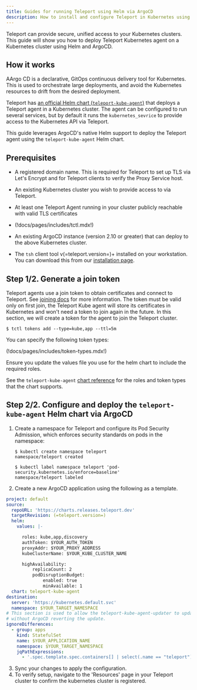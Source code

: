 ```yaml
---
title: Guides for running Teleport using Helm via ArgoCD
description: How to install and configure Teleport in Kubernetes using Helm and ArgoCD
---
```


Teleport can provide secure, unified access to your Kubernetes clusters. This
guide will show you how to deploy Teleport Kubernetes agent on a Kubernetes cluster using Helm
and ArgoCD.

## How it works

AArgo CD is a declarative, GitOps continuous delivery tool for Kubernetes. This is used to orchestrate large deployments, and avoid the Kubernetes resources to drift from the desired deployment.

Teleport has [an official Helm chart (`teleport-kube-agent`)](../../../reference/helm-reference/teleport-kube-agent.mdx) that deploys a Teleport agent in a Kubernetes cluster. The agent can be configured to run several services, but by default it runs the `kubernetes_sevrice` to provide access to the Kubernetes API via Teleport.

This guide leverages ArgoCD's native Helm support to deploy the Teleport agent using the `teleport-kube-agent` Helm chart.

## Prerequisites

- A registered domain name. This is required for Teleport to set up TLS via
  Let's Encrypt and for Teleport clients to verify the Proxy Service host.

- An existing Kubernetes cluster you wish to provide access to via Teleport.

- At least one Teleport Agent running in your cluster publicly reachable with
  valid TLS certificates

 - (!docs/pages/includes/tctl.mdx!)

- An existing ArgoCD instance (version 2.10 or greater) that can deploy to the
  above Kubernetes cluster.

- The `tsh` client tool v(=teleport.version=)+ installed on your workstation.
  You can download this from our [installation page](../../../installation/installation.mdx).
  
## Step 1/2. Generate a join token

Teleport agents use a join token to obtain certificates and connect to Teleport. See [joining docs](../../../reference/join-methods.mdx) for more information.
The token must be valid only on first join, the Teleport Kube agent will store its
certificates in Kubernetes and won't need a token to join again in the future.
In this section, we will create a token for the agent to join the Teleport cluster.
```code
$ tctl tokens add --type=kube,app --ttl=5m
```

You can specify the following token types:

(!docs/pages/includes/token-types.mdx!)

Ensure you update the values file you use for the helm chart
to include the required roles.

See the `teleport-kube-agent` [chart
reference](../../../reference/helm-reference/teleport-kube-agent.mdx#roles) for the
roles and token types that the chart supports.

## Step 2/2. Configure and deploy the `teleport-kube-agent` Helm chart via ArgoCD

1. Create a namespace for Teleport and configure its Pod Security Admission,
   which enforces security standards on pods in the namespace:

   ```code
   $ kubectl create namespace teleport
   namespace/teleport created
   
   $ kubectl label namespace teleport 'pod-security.kubernetes.io/enforce=baseline'
   namespace/teleport labeled
   ```

2. Create a new ArgoCD application using the following as a template.

``` yaml
project: default
source:
  repoURL: 'https://charts.releases.teleport.dev'
  targetRevision: (=teleport.version=)
  helm:
    values: |-

      roles: kube,app,discovery
      authToken: $YOUR_AUTH_TOKEN
      proxyAddr: $YOUR_PROXY_ADDRESS
      kubeClusterName: $YOUR_KUBE_CLUSTER_NAME

      highAvailability:
          replicaCount: 2
          podDisruptionBudget:
              enabled: true
              minAvailable: 1
  chart: teleport-kube-agent
destination:
  server: 'https://kubernetes.default.svc'
  namespace: $YOUR_TARGET_NAMESPACE
# This section is used to allow the teleport-kube-agent-updater to update the agent
# without ArgoCD reverting the update.
ignoreDifferences:
  - group: apps
    kind: StatefulSet
    name: $YOUR_APPLICATION_NAME
    namespace: $YOUR_TARGET_NAMESPACE
    jqPathExpressions:
      - '.spec.template.spec.containers[] | select(.name == "teleport").image'
```

3. Sync your changes to apply the configuration.
4. To verify setup, navigate to the 'Resources' page in your Teleport
   cluster to confirm the kubernetes cluster is registered.
